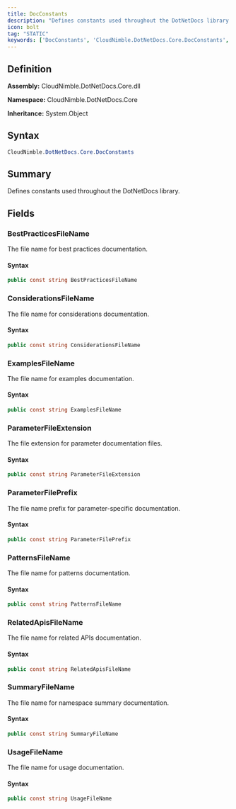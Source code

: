 ```yaml
---
title: DocConstants
description: "Defines constants used throughout the DotNetDocs library."
icon: bolt
tag: "STATIC"
keywords: ['DocConstants', 'CloudNimble.DotNetDocs.Core.DocConstants', 'CloudNimble.DotNetDocs.Core', 'class', 'System.Object']
---
```


## Definition

**Assembly:** CloudNimble.DotNetDocs.Core.dll

**Namespace:** CloudNimble.DotNetDocs.Core

**Inheritance:** System.Object

## Syntax

```csharp
CloudNimble.DotNetDocs.Core.DocConstants
```

## Summary

Defines constants used throughout the DotNetDocs library.

## Fields

### BestPracticesFileName

The file name for best practices documentation.

#### Syntax

```csharp
public const string BestPracticesFileName
```

### ConsiderationsFileName

The file name for considerations documentation.

#### Syntax

```csharp
public const string ConsiderationsFileName
```

### ExamplesFileName

The file name for examples documentation.

#### Syntax

```csharp
public const string ExamplesFileName
```

### ParameterFileExtension

The file extension for parameter documentation files.

#### Syntax

```csharp
public const string ParameterFileExtension
```

### ParameterFilePrefix

The file name prefix for parameter-specific documentation.

#### Syntax

```csharp
public const string ParameterFilePrefix
```

### PatternsFileName

The file name for patterns documentation.

#### Syntax

```csharp
public const string PatternsFileName
```

### RelatedApisFileName

The file name for related APIs documentation.

#### Syntax

```csharp
public const string RelatedApisFileName
```

### SummaryFileName

The file name for namespace summary documentation.

#### Syntax

```csharp
public const string SummaryFileName
```

### UsageFileName

The file name for usage documentation.

#### Syntax

```csharp
public const string UsageFileName
```

